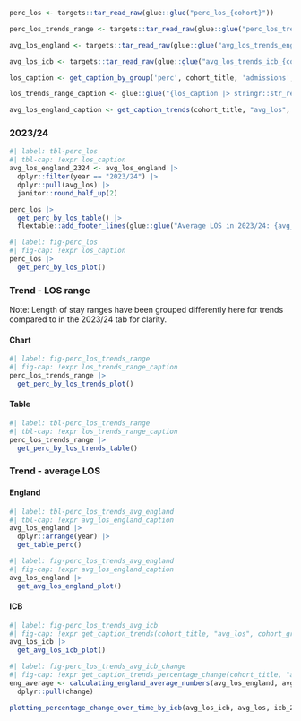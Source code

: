 ```r
perc_los <- targets::tar_read_raw(glue::glue("perc_los_{cohort}"))

perc_los_trends_range <- targets::tar_read_raw(glue::glue("perc_los_trends_{cohort}"))

avg_los_england <- targets::tar_read_raw(glue::glue("avg_los_trends_england_{cohort}"))

avg_los_icb <- targets::tar_read_raw(glue::glue("avg_los_trends_icb_{cohort}"))
```

```r
los_caption <- get_caption_by_group('perc', cohort_title, 'admissions', 'los', treatment_type)

los_trends_range_caption <- glue::glue("{los_caption |> stringr::str_remove('in 2023/24 ') |> stringr::str_replace('range.', 'range')} over time.")

avg_los_england_caption <- get_caption_trends(cohort_title, "avg_los", cohort_group, "admissions", "england")
```

:::panel-tabset

### 2023/24

```r
#| label: tbl-perc_los
#| tbl-cap: !expr los_caption
avg_los_england_2324 <- avg_los_england |>
  dplyr::filter(year == "2023/24") |>
  dplyr::pull(avg_los) |>
  janitor::round_half_up(2)

perc_los |>
  get_perc_by_los_table() |>
  flextable::add_footer_lines(glue::glue("Average LOS in 2023/24: {avg_los_england_2324} days"))
```

```r
#| label: fig-perc_los
#| fig-cap: !expr los_caption
perc_los |>
  get_perc_by_los_plot()
```

### Trend - LOS range

Note: Length of stay ranges have been grouped differently here for trends compared to in the 2023/24 tab for clarity.

::: panel-tabset

#### Chart
```r
#| label: fig-perc_los_trends_range
#| fig-cap: !expr los_trends_range_caption
perc_los_trends_range |>
  get_perc_by_los_trends_plot()
```

#### Table
```r
#| label: tbl-perc_los_trends_range
#| tbl-cap: !expr los_trends_range_caption
perc_los_trends_range |>
  get_perc_by_los_trends_table()
```

:::

### Trend - average LOS

::: panel-tabset

#### England
```r
#| label: tbl-perc_los_trends_avg_england
#| tbl-cap: !expr avg_los_england_caption
avg_los_england |>
  dplyr::arrange(year) |>
  get_table_perc()
```


```r
#| label: fig-perc_los_trends_avg_england
#| fig-cap: !expr avg_los_england_caption
avg_los_england |>
  get_avg_los_england_plot()
```

#### ICB
```r
#| label: fig-perc_los_trends_avg_icb
#| fig-cap: !expr get_caption_trends(cohort_title, "avg_los", cohort_group, "admissions", "icb")
avg_los_icb |>
  get_avg_los_icb_plot()
```

```r
#| label: fig-perc_los_trends_avg_icb_change
#| fig-cap: !expr get_caption_trends_percentage_change(cohort_title, "avg_los", cohort_group, "admissions") 
eng_average <- calculating_england_average_numbers(avg_los_england, avg_los) |>
  dplyr::pull(change)

plotting_percentage_change_over_time_by_icb(avg_los_icb, avg_los, icb_2024_name, eng_average)
```

:::

:::